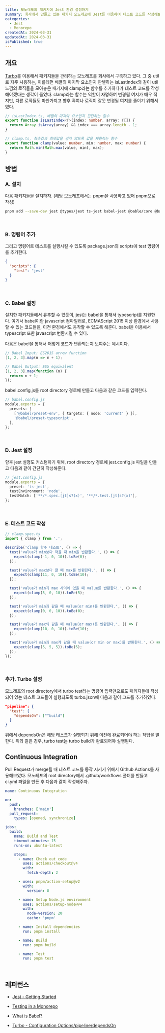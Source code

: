 ```yaml
---
title: 모노레포의 패키지에 Jest 환경 설정하기
summary: 회사에서 만들고 있는 패키지 모노레포에 Jest를 이용하여 테스트 코드를 작성해보았습니다.
categories:
  - Jest
  - Monorepo
createdAt: 2024-03-31
updatedAt: 2024-03-31
isPublished: true
---
```


## 개요

[Turbo](https://turbo.build/repo)를 이용해서 패키지들을 관리하는 모노레포를 회사에서 구축하고 있다. 그 중 util로 자주 사용하는, 이를테면 배열의 마지막 요소인지 판별하는 isLastIndex와 같이 util 느낌의 로직들을 모아놓은 패키지에 clamp라는 함수를 추가하다가 테스트 코드를 작성해야겠다는 생각이 들었다. clamp라는 함수는 역할이 자명하여 변경될 여지가 매우 적지만, 다른 로직들도 마찬가지고 향후 혹여나 로직이 잘못 변경될 여지를 줄이기 위해서였다.

```typescript
// isLastIndex.ts, 배열의 마지막 요소인지 판단하는 함수
export function isLastIndex<T>(index: number, array: T[]) {
  return Array.isArray(array) && index === array.length - 1;
}

// clamp.ts, 최솟값과 최댓값을 넘지 않도록 값을 제한하는 함수
export function clamp(value: number, min: number, max: number) {
  return Math.min(Math.max(value, min), max);
}
```

## 방법

### A. 설치

다음 패키지들을 설치하자. (해당 모노레포에서는 pnpm을 사용하고 있어 pnpm으로 작성)

```bash
pnpm add --save-dev jest @types/jest ts-jest babel-jest @bable/core @bable/preset-env @babel/preset-typescript
```

<br />

### B. 명령어 추가

그리고 명령어로 테스트를 실행시킬 수 있도록 package.json의 scripts에 test 명령어를 추가한다.

```json
{
  "scripts": {
    "test": "jest"
  }
}
```

<br />

### C. Babel 설정

설치한 패키지들에서 유추할 수 있듯이, jest는 babel을 통해서 typescript를 지원한다. 여기서 babel이란 javascript 컴파일러로, ECMAScript 2015 이상 환경에서 사용할 수 있는 코드들을, 이전 환경에서도 동작할 수 있도록 해준다. babel을 이용해서 typescript 또한 javascript 변환시킬 수 있다.

다음은 babel을 통해서 어떻게 코드가 변환되는지 보여주는 예시이다.

```typescript
// Babel Input: ES2015 arrow function
[1, 2, 3].map(n => n + 1);

// Babel Output: ES5 equivalent
[1, 2, 3].map(function (n) {
  return n + 1;
});
```

babel.config.js를 root directory 경로에 만들고 다음과 같은 코드를 입력한다.

```typescript
// babel.config.js
module.exports = {
  presets: [
    ['@babel/preset-env', { targets: { node: 'current' } }],
    '@babel/preset-typescript',
  ],
};
```

<br />

### D. Jest 설정

향후 jest 설정도 커스텀하기 위해, root directory 경로에 jest.config.js 파일을 만들고 다음과 같이 간단히 작성해준다.

```typescript
// jest.config.js
module.exports = {
  preset: 'ts-jest',
  testEnvironment: 'node',
  testMatch: ['**/*.spec.[jt]s?(x)', '**/*.test.[jt]s?(x)'],
};
```

<br />

### E. 테스트 코드 작성

```typescript
// clamp.spec.ts
import { clamp } from '.';

describe('clamp 함수 테스트', () => {
  test('value가 min보다 작을 때 min을 반환한다.', () => {
    expect(clamp(-1, 0, 10)).toBe(0);
  });

  test('value가 max보다 클 때 max를 반환한다.', () => {
    expect(clamp(11, 0, 10)).toBe(10);
  });

  test('value가 min과 max 사이에 있을 때 value를 반환한다.', () => {
    expect(clamp(5, 0, 10)).toBe(5);
  });

  test('value가 min과 같을 때 value(or min)를 반환한다.', () => {
    expect(clamp(0, 0, 10)).toBe(0);
  });

  test('value가 max와 같을 때 value(or max)를 반환한다.', () => {
    expect(clamp(10, 0, 10)).toBe(10);
  });

  test('value가 min과 max가 같을 때 value(or min or max)를 반환한다.', () => {
    expect(clamp(5, 5, 5)).toBe(5);
  });
});
```

<br />

### 추가. Turbo 설정

모노레포의 root directory에서 turbo test라는 명령어 입력만으로도 패키지들에 작성되어 있는 테스트 코드들이 실행되도록 turbo.json에 다음과 같이 코드를 추가하였다.

```json
"pipeline": {
  "test": {
    "dependsOn": ["^build"]
  }
}
```

위에서 dependsOn은 해당 태스크가 실행되기 위해 이전에 완료되어야 하는 작업을 말한다. 위와 같은 경우, turbo test는 turbo build가 완료되어야 실행된다.

## Continuous Integration

Pull Request가 merge될 때 테스트 코드를 동작 시키기 위해서 Github Actions를 사용해보았다. 모노레포의 root directory에서 .github/workflows 폴더를 만들고 ci.yml 파일을 만든 후 다음과 같이 작성해주자.

```yaml
name: Continuous Integration

on:
  push:
    branches: ['main']
  pull_request:
    types: [opened, synchronize]

jobs:
  build:
    name: Build and Test
    timeout-minutes: 15
    runs-on: ubuntu-latest

    steps:
      - name: Check out code
        uses: actions/checkout@v4
        with:
          fetch-depth: 2

      - uses: pnpm/action-setup@v2
        with:
          version: 8

      - name: Setup Node.js environment
        uses: actions/setup-node@v4
        with:
          node-version: 20
          cache: 'pnpm'

      - name: Install dependencies
        run: pnpm install

      - name: Build
        run: pnpm build

      - name: Test
        run: pnpm test
```

<br />

## 레퍼런스

- [Jest - Getting Started](https://jestjs.io/docs/getting-started)

- [Testing in a Monorepo](https://turbo.build/repo/docs/handbook/testing)

- [What is Babel?](https://babeljs.io/docs/)

- [Turbo - Configuration Options/pipeline/dependsOn](https://turbo.build/repo/docs/reference/configuration#dependson)
